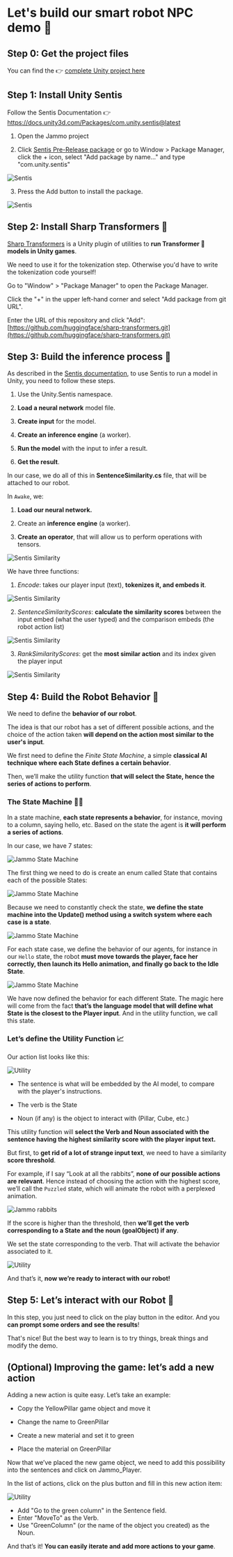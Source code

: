 # Let's build our smart robot NPC demo 🤖 

## Step 0: Get the project files

You can find the 👉 [complete Unity project here](https://drive.google.com/file/d/1sSqCzoslfTUkqR5JA0rwE1QWy9BECgjd/view?usp=drive_link)

## Step 1: Install Unity Sentis

Follow the Sentis Documentation 👉 https://docs.unity3d.com/Packages/com.unity.sentis@latest

1. Open the Jammo project

2. Click [Sentis Pre-Release package](https://tinyurl.com/4eun48fb) or go to Window > Package Manager, click the + icon, select "Add package by name…" and type "com.unity.sentis"

<img src="https://huggingface.co/datasets/huggingface-ml-4-games-course/course-images/resolve/main/en/unit1/unity/sentis1.jpg" alt="Sentis"/>

3. Press the Add button to install the package.

<img src="https://huggingface.co/datasets/huggingface-ml-4-games-course/course-images/resolve/main/en/unit1/unity/sentis2.png" alt="Sentis"/>


## Step 2: Install Sharp Transformers 💪

[Sharp Transformers](https://github.com/huggingface/sharp-transformers) is a Unity plugin of utilities to **run Transformer 🤗 models in Unity games**.

We need to use it for the tokenization step. Otherwise you'd have to write the tokenization code yourself!

Go to "Window" > "Package Manager" to open the Package Manager.

Click the "+" in the upper left-hand corner and select "Add package from git URL".

Enter the URL of this repository and click "Add": [https://github.com/huggingface/sharp-transformers.git](https://github.com/huggingface/sharp-transformers.git)


## Step 3: Build the inference process 🧠

As described in the [Sentis documentation](https://docs.unity3d.com/Packages/com.unity.sentis@latest), to use Sentis to run a model in Unity, you need to follow these steps.

1. Use the Unity.Sentis namespace.

2. **Load a neural network** model file.

3. **Create input** for the model.

4. **Create an inference engine** (a worker).

5. **Run the model** with the input to infer a result.

6. **Get the result**.

In our case, we do all of this in **SentenceSimilarity.cs** file, that will be attached to our robot.

In `Awake`, we:

1. **Load our neural network.**

2. Create an **inference engine** (a worker).

3. **Create an operator**, that will allow us to perform operations with tensors.


<img src="https://huggingface.co/datasets/huggingface-ml-4-games-course/course-images/resolve/main/en/unit1/unity/sentis-similarity1.jpg" alt="Sentis Similarity"/>

We have three functions:

1. *Encode*: takes our player input (text), **tokenizes it, and embeds it**.

<img src="https://huggingface.co/datasets/huggingface-ml-4-games-course/course-images/resolve/main/en/unit1/unity/sentis-similarity2.jpg" alt="Sentis Similarity"/>

2. *SentenceSimilarityScores*: **calculate the similarity scores** between the input embed (what the user typed) and the comparison embeds (the robot action list)

<img src="https://huggingface.co/datasets/huggingface-ml-4-games-course/course-images/resolve/main/en/unit1/unity/sentis-similarity3.jpg" alt="Sentis Similarity"/>

3. *RankSimilarityScores*: get the **most similar action** and its index given the player input

<img src="https://huggingface.co/datasets/huggingface-ml-4-games-course/course-images/resolve/main/en/unit1/unity/sentis-similarity4.jpg" alt="Sentis Similarity"/>

## Step 4: Build the Robot Behavior 🤖

We need to define the **behavior of our robot**.

The idea is that our robot has a set of different possible actions, and the choice of the action taken **will depend on the action most similar to the user's input**.

We first need to define the *Finite State Machine*, a simple **classical AI technique where each State defines a certain behavior**.

Then, we’ll make the utility function **that will select the State, hence the series of actions to perform**.

### The State Machine 🧠🤖

In a state machine, **each state represents a behavior**, for instance, moving to a column, saying hello, etc. Based on the state the agent is **it will perform a series of actions**.

In our case, we have 7 states:

<img src="https://huggingface.co/datasets/huggingface-ml-4-games-course/course-images/resolve/main/en/unit1/unity/fsm.jpg" alt="Jammo State Machine"/>

The first thing we need to do is create an enum called State that contains each of the possible States:

<img src="https://huggingface.co/datasets/huggingface-ml-4-games-course/course-images/resolve/main/en/unit1/unity/fsm2.jpg" alt="Jammo State Machine"/>

Because we need to constantly check the state, **we define the state machine into the Update() method using a switch system where each case is a state**.

<img src="https://huggingface.co/datasets/huggingface-ml-4-games-course/course-images/resolve/main/en/unit1/unity/fsm3.jpg" alt="Jammo State Machine"/>

For each state case, we define the behavior of our agents, for instance in our `Hello` state, the robot **must move towards the player, face her correctly, then launch its Hello animation, and finally go back to the Idle State**.

<img src="https://huggingface.co/datasets/huggingface-ml-4-games-course/course-images/resolve/main/en/unit1/unity/fsm4.jpg" alt="Jammo State Machine"/>

We have now defined the behavior for each different State. The magic here will come from the fact **that’s the language model that will define what State is the closest to the Player input**. And in the utility function, we call this state.


### Let’s define the Utility Function 📈

Our action list looks like this:

<img src="https://huggingface.co/datasets/huggingface-ml-4-games-course/course-images/resolve/main/en/unit1/unity/utility1.jpg" alt="Utility"/>

- The sentence is what will be embedded by the AI model, to compare with the player's instructions.

- The verb is the State

- Noun (if any) is the object to interact with (Pillar, Cube, etc.)

This utility function will **select the Verb and Noun associated with the sentence having the highest similarity score with the player input text.**

But first, to **get rid of a lot of strange input text**, we need to have a similarity **score threshold**.

For example, if I say “Look at all the rabbits”, **none of our possible actions are relevant**. Hence instead of choosing the action with the highest score, we’ll call the `Puzzled` state, which will animate the robot with a perplexed animation. 

<img src="https://huggingface.co/datasets/huggingface-ml-4-games-course/course-images/resolve/main/en/unit1/unity/rabbits.gif" alt="Jammo rabbits"/>

If the score is higher than the threshold, then **we’ll get the verb corresponding to a State and the noun (goalObject) if any**.

We set the state corresponding to the verb. That will activate the behavior associated to it.

<img src="https://huggingface.co/datasets/huggingface-ml-4-games-course/course-images/resolve/main/en/unit1/unity/utility2.jpg" alt="Utility"/>

And that’s it, **now we’re ready to interact with our robot!**


## Step 5: Let’s interact with our Robot 🤖

In this step, you just need to click on the play button in the editor. And you **can prompt some orders and see the results**!


That's nice! But the best way to learn is to try things, break things and modify the demo.


## (Optional) Improving the game: let’s add a new action

Adding a new action is quite easy. Let’s take an example:

- Copy the YellowPillar game object and move it

- Change the name to GreenPillar

- Create a new material and set it to green

- Place the material on GreenPillar

Now that we’ve placed the new game object, we need to add this possibility into the sentences and click on Jammo_Player.

In the list of actions, click on the plus button and fill in this new action item:

<img src="https://huggingface.co/datasets/huggingface-ml-4-games-course/course-images/resolve/main/en/unit1/unity/optional-jammo1.jpg" alt="Utility"/>

- Add "Go to the green column" in the Sentence field.
- Enter "MoveTo" as the Verb.
- Use "GreenColumn" (or the name of the object you created) as the Noun.

And that’s it! **You can easily iterate and add more actions to your game**.